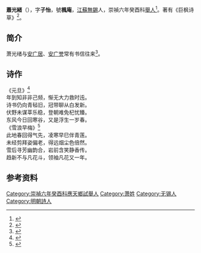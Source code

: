 '''蕭光緒'''（{{bd|1595年||1657年|catIdx=X萧}}），字'''子怡'''，號'''楓庵'''，[[江蘇|江蘇]][[無錫|無錫]]人，崇禎六年癸酉科[[舉人|舉人]]<ref>{{cite book|title= 《錫金考乘》|author= 周有壬|year= 1982|page= |publisher= 臺北市無錫同鄉會}}</ref>。著有《巨枫诗草》<ref>{{cite book|title= 《中國地方志集成：鄉鎮志專輯》|volume= 14|author= 《中國地方志集成》編輯工作委員會|year= 1992|page= 63|publisher= [[上海书店出版社|上海书店出版社]]}}</ref>。

==简介==
萧光绪与[[安广居|安广居]]、[[安广誉|安广誉]]常有书信往来<ref>{{cite web|title= 罗大纮［明］、张 复（1546～1631）、孙朝让（1593～1682）、孙朝肃（1584～1635）、郭佳胤［明］、萧光绪（1595～1657）、吕一经［明］等 致安希范、安广居、安广誉等信札卷|url= http://www.xlysauc.com/auction5_det.php?ccid=1075&id=162034&n=548|publisher= [[西泠印社|西泠印社拍卖有限公司]]|access-date= 2021-03-23|archive-date= 2021-02-04|archive-url= https://web.archive.org/web/20210204221612/http://www.xlysauc.com/auction5_det.php?ccid=1075&id=162034&n=548|dead-url= no}}</ref>。

==诗作==
《元旦》<ref>{{cite web|url= https://so.gushiwen.org/shiwenv_5c738a90b0d8.aspx|title= 《元旦》|website= 古诗文网|author= 萧光绪|accessdate= 2021-03-23}}</ref><br>

年到知非非己频，惭无大力救时迍。<br>诗书仍向青毡旧，冠带聊从白发新。<br>伏野未谋莘乐稳，登朝难免杞忧臻。<br>东风今日回寒谷，又是浮生一岁春。<br>

《雪浪早梅》<ref>{{cite web|url= https://so.gushiwen.org/shiwenv_ce945b2ab2f0.aspx|title= 《雪浪早梅》|website= 古诗文网|author= 萧光绪|accessdate= 2021-03-23}}</ref><br>

此地春回得气先，凌寒早巳伴青莲。<br>未经剪拜姿偏老，得远烟尘色倍然。<br>雪后寻芳幽韵合，岩前含笑静香传。<br>趋新不与凡花斗，领袖凡花又一年。

==参考资料==
<references />

[[Category:崇禎六年癸酉科應天鄉試舉人|Category:崇禎六年癸酉科應天鄉試舉人]]
[[Category:萧姓|Category:萧姓]]
[[Category:无锡人|Category:无锡人]]
[[Category:明朝詩人|Category:明朝詩人]]